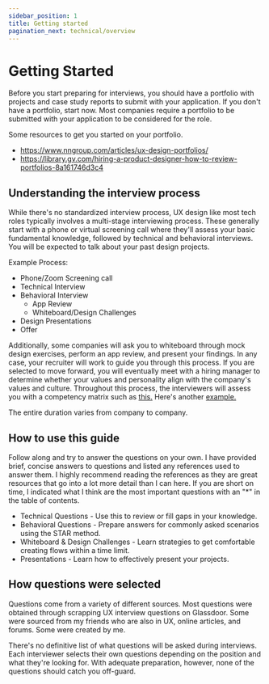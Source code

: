 ```yaml
---
sidebar_position: 1
title: Getting started
pagination_next: technical/overview
---
```


# Getting Started

Before you start preparing for interviews, you should have a portfolio with projects and case study reports to submit with your application. If you don't have a portfolio, start now. Most companies require a portfolio to be submitted with your application to be considered for the role.

Some resources to get you started on your portfolio.

- https://www.nngroup.com/articles/ux-design-portfolios/
- https://library.gv.com/hiring-a-product-designer-how-to-review-portfolios-8a161746d3c4

## Understanding the interview process

While there's no standardized interview process, UX design like most tech roles typically involves a multi-stage interviewing process. These generally start with a phone or virtual screening call where they'll assess your basic fundamental knowledge, followed by technical and behavioral interviews. You will be expected to talk about your past design projects.

Example Process:

- Phone/Zoom Screening call
- Technical Interview
- Behavioral Interview
  - App Review
  - Whiteboard/Design Challenges
- Design Presentations
- Offer

Additionally, some companies will ask you to whiteboard through mock design exercises, perform an app review, and present your findings. In any case, your recruiter will work to guide you through this process. If you are selected to move forward, you will eventually meet with a hiring manager to determine whether your values and personality align with the company's values and culture. Throughout this process, the interviewers will assess you with a competency matrix such as [this.](https://docs.google.com/spreadsheets/d/1_FyyO9MIglunY3SKs3YPiNtqI3wOJjrWyUizTH9J8-w/edit#gid=0) Here's another [example.](https://cleo-ai.progressionapp.com/cleo-ai-design/skills)

The entire duration varies from company to company.

## How to use this guide

Follow along and try to answer the questions on your own. I have provided brief, concise answers to questions and listed any references used to answer them. I highly recommend reading the references as they are great resources that go into a lot more detail than I can here. If you are short on time, I indicated what I think are the most important questions with an "\*" in the table of contents.

- Technical Questions - Use this to review or fill gaps in your knowledge.
- Behavioral Questions - Prepare answers for commonly asked scenarios using the STAR method.
- Whiteboard & Design Challenges - Learn strategies to get comfortable creating flows within a time limit.
- Presentations - Learn how to effectively present your projects.

## How questions were selected

Questions come from a variety of different sources. Most questions were obtained through scrapping UX interview questions on Glassdoor. Some were sourced from my friends who are also in UX, online articles, and forums. Some were created by me.

There's no definitive list of what questions will be asked during interviews. Each interviewer selects their own questions depending on the position and what they're looking for. With adequate preparation, however, none of the questions should catch you off-guard.
